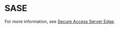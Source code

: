 
# SASE


For more information, see [Secure Access Server Edge](https://www.cisco.com/c/en/us/products/security/what-is-sase-secure-access-service-edge.html).